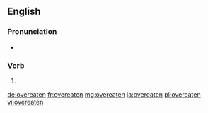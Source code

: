 ==English==

===Pronunciation===
* {{a|US}} {{IPA|/oʊ.vɚ.it.ən/|lang=en}}

===Verb===
{{head|en}}

# {{past participle of|overeat|lang=en}}

[[de:overeaten]]
[[fr:overeaten]]
[[mg:overeaten]]
[[ja:overeaten]]
[[pl:overeaten]]
[[vi:overeaten]]